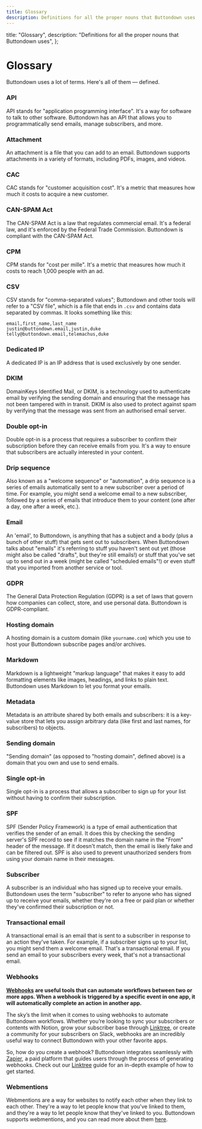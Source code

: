 ```yaml
---
title: Glossary
description: Definitions for all the proper nouns that Buttondown uses
---
```



  title: "Glossary",
  description: "Definitions for all the proper nouns that Buttondown uses",
};

# Glossary

Buttondown uses a lot of terms. Here's all of them — defined.

### API

API stands for "application programming interface". It's a way for software to talk to other software. Buttondown has an API that allows you to programmatically send emails, manage subscribers, and more.

### Attachment

An attachment is a file that you can add to an email. Buttondown supports attachments in a variety of formats, including PDFs, images, and videos.

### CAC

CAC stands for "customer acquisition cost". It's a metric that measures how much it costs to acquire a new customer.

### CAN-SPAM Act

The CAN-SPAM Act is a law that regulates commercial email. It's a federal law, and it's enforced by the Federal Trade Commission. Buttondown is compliant with the CAN-SPAM Act.

### CPM

CPM stands for "cost per mille". It's a metric that measures how much it costs to reach 1,000 people with an ad.

### CSV

CSV stands for "comma-separated values"; Buttondown and other tools will refer to a "CSV file", which is
a file that ends in `.csv` and contains data separated by commas. It looks something like this:

```
email,first_name,last_name
justin@buttondown.email,justin,duke
telly@buttondown.email,telemachus,duke
```

### Dedicated IP

A dedicated IP is an IP address that is used exclusively by one sender.

### DKIM

DomainKeys Identified Mail, or DKIM, is a technology used to authenticate email by verifying the sending domain and ensuring that the message has not been tampered with in transit. DKIM is also used to protect against spam by verifying that the message was sent from an authorised email server.

### Double opt-in

Double opt-in is a process that requires a subscriber to confirm their subscription before they can receive emails from you. It's a way to ensure that subscribers are actually interested in your content.

### Drip sequence

Also known as a "welcome sequence" or "automation", a drip sequence is a series of emails automatically sent to a new subscriber over a period of time. For example, you might send a welcome email to a new subscriber, followed by a series of emails that introduce them to your content (one after a day, one after a week, etc.).

### Email

An 'email', to Buttondown, is anything that has a subject and a body (plus a bunch of other stuff) that gets sent out to subscribers. When Buttondown talks about "emails" it's referring
to stuff you haven't sent out yet (those might also be called "drafts", but they're still emails!) or stuff that you've set up to send out in a week
(might be called "scheduled emails"!) or even stuff that you imported from another service or tool.

### GDPR

The General Data Protection Regulation (GDPR) is a set of laws that govern how companies can collect, store, and use personal data. Buttondown is GDPR-compliant.

### Hosting domain

A hosting domain is a custom domain (like `yourname.com`) which you use to host your Buttondown subscribe pages and/or archives.

### Markdown

Markdown is a lightweight "markup language" that makes it easy to add formatting elements like images, headings, and links to plain text. Buttondown uses Markdown to let you format your emails.

### Metadata

Metadata is an attribute shared by both emails and subscribers: it is a key-value store that lets you assign arbitrary data (like first and last names, for subscribers) to objects.

### Sending domain

"Sending domain" (as opposed to "hosting domain", defined above) is a domain that you own and use to send emails.

### Single opt-in

Single opt-in is a process that allows a subscriber to sign up for your list without having to confirm their subscription.

### SPF

SPF (Sender Policy Framework) is a type of email authentication that verifies the sender of an email. It does this by checking the sending server's SPF record to see if it matches the domain name in the "From" header of the message. If it doesn't match, then the email is likely fake and can be filtered out. SPF is also used to prevent unauthorized senders from using your domain name in their messages.

### Subscriber

A subscriber is an individual who has signed up to receive your emails. Buttondown uses the term "subscriber" to refer to anyone who has signed up to receive your emails, whether they're on a free or paid plan or whether they've confirmed their subscription or not.

### Transactional email

A transactional email is an email that is sent to a subscriber in response to an action they've taken. For example, if a subscriber signs up to your list, you might send them a welcome email. That's a transactional email. If you send an email to your subscribers every week, that's not a transactional email.

### Webhooks

**[Webhooks](https://docs.buttondown.email/api-reference/events-and-webhooks) are useful tools that can automate workflows between two or more apps. When a webhook is triggered by a specific event in one app, it will automatically complete an action in another app.**

The sky’s the limit when it comes to using webhooks to automate Buttondown workflows. Whether you’re looking to sync your subscribers or contents with Notion, grow your subscriber base through [Linktree](https://docs.buttondown.email/integrations/linktree), or create a community for your subscribers on Slack, webhooks are an incredibly useful way to connect Buttondown with your other favorite apps.

So, how do you create a webhook? Buttondown integrates seamlessly with [Zapier](https://zapier.com/), a paid platform that guides users through the process of generating webhooks. Check out our [Linktree](https://docs.buttondown.email/integrations/linktree) guide for an in-depth example of how to get started.

### Webmentions

Webmentions are a way for websites to notify each other when they link to each other. They're a way to let people know that you've linked to them, and they're a way to let people know that they've linked to you. Buttondown supports webmentions,
and you can read more about them [here](https://webmention.io/).
